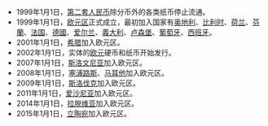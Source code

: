 * 1999年1月1日，[[第二套人民币|第二套人民币]]除分币外的各类纸币停止流通。
* 1999年1月1日，[[欧元区|欧元区]]正式成立，最初加入国家有[[奥地利|奥地利]]、[[比利时|比利时]]、[[荷兰|荷兰]]、[[芬蘭|芬蘭]]、[[法国|法国]]、[[德國|德國]]、[[爱尔兰|爱尔兰]]、[[義大利|義大利]]、[[卢森堡|卢森堡]]、[[葡萄牙|葡萄牙]]、[[西班牙|西班牙]]。
* 2001年1月1日，[[希腊|希腊]]加入欧元区。
* 2002年1月1日，实体的[[欧元|欧元]]硬币和纸币开始发行。
* 2007年1月1日，[[斯洛文尼亚|斯洛文尼亚]]加入欧元区。
* 2008年1月1日，[[塞浦路斯|塞浦路斯]]、[[马耳他|马耳他]]加入欧元区。
* 2009年1月1日，[[斯洛伐克|斯洛伐克]]加入欧元区。
* 2011年1月1日，[[爱沙尼亚|爱沙尼亚]]加入欧元区。
* 2014年1月1日，[[拉脱维亚|拉脱维亚]]加入欧元区。
* 2015年1月1日，[[立陶宛|立陶宛]]加入欧元区。